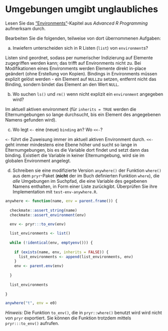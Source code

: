 # Umgebungen umgibt unglaubliches

Lesen Sie das ["Environments"](https://adv-r.hadley.nz/environments.html)-Kapitel aus *Advanced R Programming* aufmerksam durch. 

Bearbeiten Sie die folgenden, teilweise von dort übernommenen Aufgaben:

a) Inwiefern unterscheiden sich in R Listen (`list`) von `environment`s?

Listen sind geordnet, sodass per numerischer Indizierung auf Elemente zugegriffen werden kann; das trifft auf Environments nicht zu.
Bei Modifikationen eines Environments werden Elemente direkt in-place geändert (ohne Erstellung von Kopien).
Bindings in Environments müssen explizit gelöst werden - ein Element auf `NULL`zu setzen, entfernt nicht das Binding, sondern bindet das Element an den Wert `NULL`.

b) Wo suchen `ls()` und `rm()` wenn nicht explizit ein `environment` angegeben wird?

Im aktuell aktiven environment (für `inherits = TRUE` werden die Elternumgebungen so lange durchsucht, bis ein Element des angegebenen Namens gefunden wird).

c) Wo legt `<-` eine (neue) `binding` an? Wo `<<-`?

`<-` führt die Zuweisung immer im aktuell aktiven Environment durch. `<<-` geht immer mindestens eine Ebene höher und sucht so lange in Elternumgebungen, bis es die Variable dort findet und setzt dann das binding. Existiert die Variable in keiner Elternumgebung, wird sie im globalen Environment angelegt.

d) Schreiben sie eine modifizierte Version `anywhere()` der Funktion `where()` aus dem `pryr`-Paket (**nicht** der im Buch definierten Funktion `where`), die *alle* Umgebungen im Suchpfad, die eine Variable des gegebenen Namens enthalten, in Form einer Liste zurückgibt. Überprüfen Sie ihre Implementation mit `test-env-anywhere.R`.

```r

anywhere <- function(name, env = parent.frame()) {
  
  checkmate::assert_string(name)
  checkmate::assert_environment(env)
  
  env <- pryr:::to_env(env)

  list_environments <- list()
  
  while (!identical(env, emptyenv())) {
    
    if (exists(name, env, inherits = FALSE)) {
      list_environments <- append(list_environments, env)
    }
    env <- parent.env(env)
    
  }
  
  list_environments
  
}

anywhere("t", env = e0)

```

*Hinweis:* Die Funktion `to_env()`, die in `pryr::where()` benutzt wird wird nicht von `pryr` exportiert. Sie können die Funktion trotzdem mittels `pryr:::to_env()` aufrufen.


